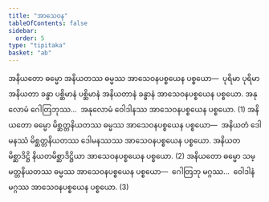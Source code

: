 ```yaml
---
title: "အာသေဝန"
tableOfContents: false
sidebar:
  order: 5
type: "tipitaka"
basket: "ab"
---
```



<DynamicBreadcrumb />

<Division number="50">

<Paragraph number="2381">
အနိယတော ဓမ္မော အနိယတဿ ဓမ္မဿ အာသေဝနပစ္စယေန ပစ္စယော—  ပုရိမာ ပုရိမာ အနိယတာ ခန္ဓာ ပစ္ဆိမာနံ ပစ္ဆိမာနံ အနိယတာနံ ခန္ဓာနံ အာသေဝနပစ္စယေန ပစ္စယော. အနုလောမံ ဂေါတြဘုဿ…  အနုလောမံ ဝေါဒါနဿ အာသေဝနပစ္စယေန ပစ္စယော. (1)
</Paragraph>

<Paragraph number="2382">
အနိယတော ဓမ္မော မိစ္ဆတ္တနိယတဿ ဓမ္မဿ အာသေဝနပစ္စယေန ပစ္စယော—  အနိယတံ ဒေါမနဿံ မိစ္ဆတ္တနိယတဿ ဒေါမနဿဿ အာသေဝနပစ္စယေန ပစ္စယော. အနိယတမိစ္ဆာဒိဋ္ဌိ နိယတမိစ္ဆာဒိဋ္ဌိယာ အာသေဝနပစ္စယေန ပစ္စယော. (2)
</Paragraph>

<Paragraph number="2383">
အနိယတော ဓမ္မော သမ္မတ္တနိယတဿ ဓမ္မဿ အာသေဝနပစ္စယေန ပစ္စယော—  ဂေါတြဘု မဂ္ဂဿ…  ဝေါဒါနံ မဂ္ဂဿ အာသေဝနပစ္စယေန ပစ္စယော. (3)
</Paragraph>
</Division>